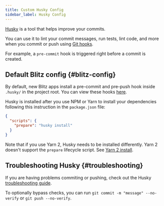```yaml
---
title: Custom Husky Config
sidebar_label: Husky Config
---
```


[Husky](https://typicode.github.io/husky/#/) is a tool that helps improve
your commits.

You can use it to lint your commit messages, run tests, lint code, and
more when you commit or push using
[Git hooks](https://git-scm.com/docs/githooks).

For example, a `pre-commit` hook is triggered right before a commit is
created.

## Default Blitz config {#blitz-config}

By default, new Blitz apps install a pre-commit and pre-push hook inside
`.husky/` in the project root. You can view these hooks
[here](https://github.com/blitz-js/blitz/tree/canary/packages/generator/templates/app/.husky).

Husky is installed after you use NPM or Yarn to install your dependencies
following this instruction in the `package.json` file:

```json
{
  "scripts": {
    "prepare": "husky install"
  }
}
```

Note that if you use Yarn 2, Husky needs to be installed differently. Yarn
2 doesn't support the `prepare` lifecycle script. See
[Yarn 2 install](https://typicode.github.io/husky/#/?id=yarn-2).

## Troubleshooting Husky {#troubleshooting}

If you are having problems commiting or pushing, check out the Husky
[troubleshooting guide](https://typicode.github.io/husky/#/?id=troubleshoot).

To optionally bypass checks, you can run
`git commit -m "message" --no-verify` or `git push --no-verify`.
